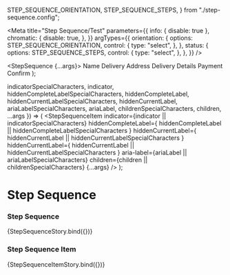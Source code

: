 
  STEP_SEQUENCE_ORIENTATION,
  STEP_SEQUENCE_STEPS,
} from "./step-sequence.config";

<Meta
  title="Step Sequence/Test"
  parameters={{
    info: { disable: true },
    chromatic: {
      disable: true,
    },
  }}
  argTypes={{
    orientation: {
      options: STEP_SEQUENCE_ORIENTATION,
      control: {
        type: "select",
      },
    },
    status: {
      options: STEP_SEQUENCE_STEPS,
      control: {
        type: "select",
      },
    },
  }}
/>

  <StepSequence {...args}>
    <StepSequenceItem
      aria-label="Step 1 of 5"
      hiddenCompleteLabel="Complete"
      hiddenCurrentLabel="Current"
      indicator="1"
      status="complete"
    >
      Name
    </StepSequenceItem>
    <StepSequenceItem
      aria-label="Step 2 of 5"
      hiddenCompleteLabel="Complete"
      hiddenCurrentLabel="Current"
      indicator="2"
      status="complete"
    >
      Delivery Address
    </StepSequenceItem>
    <StepSequenceItem
      aria-label="Step 3 of 5"
      hiddenCompleteLabel="Complete"
      hiddenCurrentLabel="Current"
      indicator="3"
      status="current"
    >
      Delivery Details
    </StepSequenceItem>
    <StepSequenceItem
      aria-label="Step 4 of 5"
      hiddenCompleteLabel="Complete"
      hiddenCurrentLabel="Current"
      indicator="4"
      status="incomplete"
    >
      Payment
    </StepSequenceItem>
    <StepSequenceItem
      aria-label="Step 5 of 5"
      hiddenCompleteLabel="Complete"
      hiddenCurrentLabel="Current"
      indicator="5"
      status="incomplete"
    >
      Confirm
    </StepSequenceItem>
  </StepSequence>
);

  indicatorSpecialCharacters,
  indicator,
  hiddenCompleteLabelSpecialCharacters,
  hiddenCompleteLabel,
  hiddenCurrentLabelSpecialCharacters,
  hiddenCurrentLabel,
  ariaLabelSpecialCharacters,
  ariaLabel,
  childrenSpecialCharacters,
  children,
  ...args
}) => (
  <StepSequenceItem
    indicator={indicator || indicatorSpecialCharacters}
    hiddenCompleteLabel={
      hiddenCompleteLabel || hiddenCompleteLabelSpecialCharacters
    }
    hiddenCurrentLabel={
      hiddenCurrentLabel || hiddenCurrentLabelSpecialCharacters
    }
    hiddenCurrentLabel={
      hiddenCurrentLabel || hiddenCurrentLabelSpecialCharacters
    }
    aria-label={ariaLabel || ariaLabelSpecialCharacters}
    children={children || childrenSpecialCharacters}
    {...args}
  />
);

# Step Sequence

### Step Sequence

<Preview>
  <Story
    name="Step Sequence"
    args={{
      orientation: StepSequence.defaultProps.orientation,
    }}
  >
    {StepSequenceStory.bind({})}
  </Story>
</Preview>

### Step Sequence Item

<Preview>
  <Story
    name="Step Sequence Item"
    argTypes={{
      indicatorSpecialCharacters: specialCharacters,
      hiddenCompleteLabelSpecialCharacters: specialCharacters,
      hiddenCurrentLabelSpecialCharacters: specialCharacters,
      ariaLabelSpecialCharacters: specialCharacters,
      childrenSpecialCharacters: specialCharacters,
    }}
    args={{
      indicator: "1",
      indicatorSpecialCharacters: undefined,
      status: StepSequenceItem.defaultProps.status,
      hiddenCompleteLabel: "",
      hiddenCompleteLabelSpecialCharacters: undefined,
      hiddenCurrentLabel: "",
      hiddenCurrentLabelSpecialCharacters: undefined,
      ariaLabel: "Step 1 of 5",
      ariaLabelSpecialCharacters: undefined,
      children: "Step Label",
      childrenSpecialCharacters: undefined,
    }}
  >
    {StepSequenceItemStory.bind({})}
  </Story>
</Preview>
